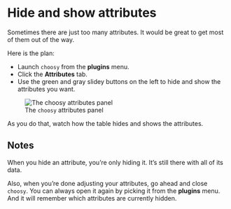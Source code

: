 ```{=html}
    <script src="src/awash-functions.js"></script>
```

# Hide and show attributes

Sometimes there are just too many attributes. 
It would be great to get most of them out of the way.

Here is the plan:

* Launch `choosy` from the **plugins** menu.
* Click the **Attributes** tab.
* Use the green and gray slidey buttons on the left 
to hide and show the attributes you want.

::: {.column-margin}
![The `choosy` attributes panel](art/choosy-attributes-nhanes-example.png)
:::

As you do that, 
watch how the table hides and shows the attributes.

::: {.callout-tip}
## Notes 

When you hide an attribute, you're only hiding it. 
It's still there with all of its data.

Also, when you're done adjusting your attributes, go ahead and close `choosy`. 
You can always open it again by picking it from the **plugins** menu.
And it will remember which attributes are currently hidden.
:::
